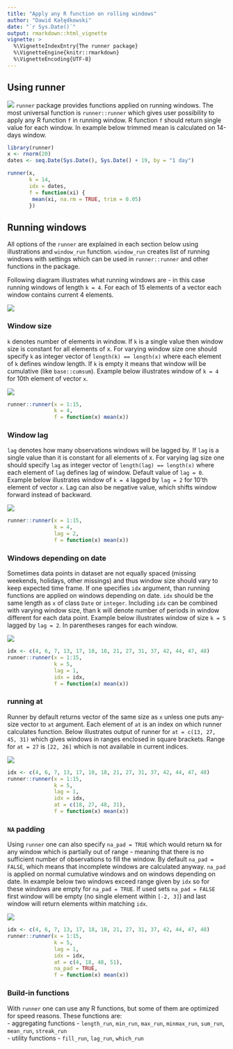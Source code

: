 ```yaml
---
title: "Apply any R function on rolling windows"
author: "Dawid Kałędkowski"
date: "`r Sys.Date()`"
output: rmarkdown::html_vignette
vignette: >
  %\VignetteIndexEntry{The runner package}
  %\VignetteEngine{knitr::rmarkdown}
  %\VignetteEncoding{UTF-8}
---
```


## Using runner
![](images/using_runner.png)
`runner` package provides functions applied on running windows. The most 
universal function is `runner::runner` which gives user possibility to apply 
any R function `f` in running window. R function `f` should return single value 
for each window. In example below trimmed mean is calculated on 14-days window.

```r
library(runner)
x <- rnorm(20)
dates <- seq.Date(Sys.Date(), Sys.Date() + 19, by = "1 day")

runner(x, 
       k = 14, 
       idx = dates, 
       f = function(xi) {
        mean(xi, na.rm = TRUE, trim = 0.05)
       })
```

## Running windows
All options of the `runner` are explained in each section below using 
illustrations and `window_run` function. `window_run` creates list of running 
windows with settings which can be used in `runner::runner` and other functions 
in the package.  

Following diagram illustrates what running windows are - in this case running 
windows of length `k = 4`. For each of 15 elements of a vector each window 
contains current 4 elements.

![](images/running_windows_explain.png)


### Window size
`k` denotes number of elements in window. If `k` is a single value then window 
size is constant for all elements of x. For varying window size one should specify 
`k` as integer vector of `length(k) == length(x)` where each element of `k` 
defines window length. If `k` is empty it means that window will be cumulative 
(like `base::cumsum`). Example below illustrates window of `k = 4` for 10th 
element of vector `x`.  

![](images/constant_window.png)

```r
runner::runner(x = 1:15, 
               k = 4, 
               f = function(x) mean(x))
```

### Window lag
`lag` denotes how many observations windows will be lagged by. If `lag` is a 
single value than it is constant for all elements of x. For varying lag size one 
should specify `lag` as integer vector of `length(lag) == length(x)` where each 
element of `lag` defines lag of window. Default value of `lag = 0`. Example 
below illustrates window of `k = 4` lagged by `lag = 2` for 10'th element of 
vector `x`. Lag can also be negative value, which shifts window forward instead 
of backward.

![](images/lagged_window_k_lag.png)
```r
runner::runner(x = 1:15, 
               k = 4, 
               lag = 2,
               f = function(x) mean(x))
```

### Windows depending on date
Sometimes data points in dataset are not equally spaced (missing weekends, 
holidays, other missings) and thus window size should vary to keep expected time
frame.  If one specifies `idx` argument, than running functions are applied on 
windows depending on date. `idx` should be the same length as `x` of class `Date` 
or `integer`. Including `idx` can be combined with varying window size, than k
will denote number of periods in window different for each data point. Example
below illustrates window of size `k = 5` lagged by `lag = 2`. In parentheses 
ranges for each window.

![](images/running_date_windows_explain.png)

```r
idx <- c(4, 6, 7, 13, 17, 18, 18, 21, 27, 31, 37, 42, 44, 47, 48)
runner::runner(x = 1:15, 
               k = 5,
               lag = 1,
               idx = idx,
               f = function(x) mean(x))
```

### running at

Runner by default returns vector of the same size as `x` unless one puts any-size 
vector to `at` argument. Each element of `at` is an index on which runner 
calculates function. Below illustrates output of runner for `at = c(13, 27, 45, 31)` 
which gives windows in ranges enclosed in square brackets. Range for `at = 27` is
`[22, 26]` which is not available in current indices.  

![](images/runner_at_date.png)
```r
idx <- c(4, 6, 7, 13, 17, 18, 18, 21, 27, 31, 37, 42, 44, 47, 48)
runner::runner(x = 1:15, 
               k = 5,
               lag = 1,
               idx = idx,
               at = c(18, 27, 48, 31),
               f = function(x) mean(x))
```


### `NA` padding  
Using `runner` one can also specify `na_pad = TRUE` which would return `NA` for 
any window which is partially out of range - meaning that there is no sufficient 
number of observations to fill the window. By default `na_pad = FALSE`, which 
means that incomplete windows are calculated anyway. `na_pad` is applied on 
normal cumulative windows and on windows depending on date. In example below two
windows exceed range given by `idx` so for these windows are empty for 
`na_pad = TRUE`. If used sets `na_pad = FALSE` first window will be empty 
(no single element within `[-2, 3]`) and last window will return elements within
matching `idx`.

![](images/runner_at_date_na_pad.png)

```r
idx <- c(4, 6, 7, 13, 17, 18, 18, 21, 27, 31, 37, 42, 44, 47, 48)
runner::runner(x = 1:15, 
               k = 5, 
               lag = 1, 
               idx = idx, 
               at = c(4, 18, 48, 51),
               na_pad = TRUE,
               f = function(x) mean(x))
```

### Build-in functions
With `runner` one can use any R functions, but some of them are optimized for 
speed reasons.
These functions are:  
- aggregating functions - `length_run`, `min_run`, `max_run`, `minmax_run`,
`sum_run`, `mean_run`, `streak_run`  
- utility functions - `fill_run`, `lag_run`, `which_run`
